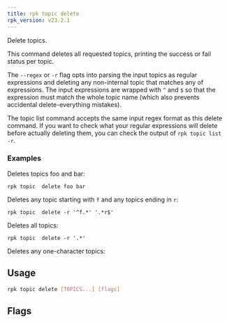```yaml
---
title: rpk topic delete
rpk_version: v23.2.1
---
```


<head>
  <meta name="title" content="rpk topic delete | Redpanda Docs" />
  <meta name="description" content="rpk topic delete" />
  <link rel="canonical" href="https://docs.redpanda.com/docs/reference/rpk/rpk-topic/rpk-topic-delete/" />
</head>

Delete topics.

This command deletes all requested topics, printing the success or fail status
per topic.

The `--regex` or `-r` flag opts into parsing the input topics as regular expressions
and deleting any non-internal topic that matches any of expressions. The input
expressions are wrapped with `^` and `$` so that the expression must match the
whole topic name (which also prevents accidental delete-everything mistakes).

The topic list command accepts the same input regex format as this delete
command. If you want to check what your regular expressions will delete before
actually deleting them, you can check the output of `rpk topic list -r`.

### Examples

Deletes topics foo and bar:

```
rpk topic  delete foo bar
```

Deletes any topic starting with `f` and any topics ending in `r`:

```
rpk topic  delete -r '^f.*' '.*r$'
```

Deletes all topics:

```
rpk topic  delete -r '.*'
```

Deletes any one-character topics:

## Usage

```bash
rpk topic delete [TOPICS...] [flags]
```

## Flags

<!--
[cols=",,",]
|===
|*Value* |*Type* |*Description*

|-h, --help |- |Help for delete.

|-r, --regex |- |Parse topics as regex; delete any topic that matches
any input topic expression.

|--config |string |Redpanda or rpk config file; default search paths are
~/.config/rpk/rpk.yaml, $PWD, and /etc/redpanda/`redpanda.yaml`.

|-X, --config-opt |stringArray |Override rpk configuration settings; '-X
help' for detail or '-X list' for terser detail.

|--profile |string |rpk profile to use.

|-v, --verbose |- |Enable verbose logging.
|===

-->
